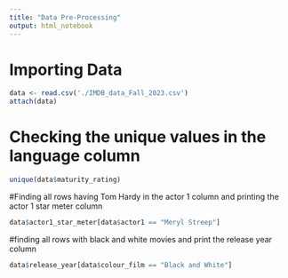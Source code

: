 ```yaml
---
title: "Data Pre-Processing"
output: html_notebook
---
```



# Importing Data
```r
data <- read.csv('./IMDB_data_Fall_2023.csv')
attach(data)
```

# Checking the unique values in the language column
```r
unique(data$maturity_rating)
```

#Finding all rows having Tom Hardy in the actor 1 column and printing the actor 1 star meter column
```r
data$actor1_star_meter[data$actor1 == "Meryl Streep"]
```

#finding all rows with black and white movies and print the release year column
```r
data$release_year[data$colour_film == "Black and White"]
```